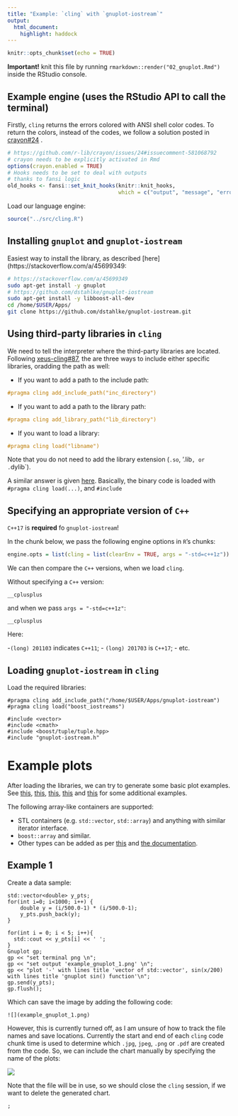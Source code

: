 ```yaml
---
title: "Example: `cling` with `gnuplot-iostream`"
output: 
  html_document:
    highlight: haddock
---
```


```r
knitr::opts_chunk$set(echo = TRUE)
```

**Important!** knit this file by running `rmarkdown::render("02_gnuplot.Rmd")` inside the RStudio console.

## Example engine (uses the RStudio API to call the terminal)

Firstly, `cling` returns the errors colored with ANSI shell color codes. To return the colors, instead of the codes, we follow a solution posted in [crayon#24](https://github.com/r-lib/crayon/issues/24#issuecomment-581068792)
.
```r
# https://github.com/r-lib/crayon/issues/24#issuecomment-581068792
# crayon needs to be explicitly activated in Rmd
options(crayon.enabled = TRUE)
# Hooks needs to be set to deal with outputs
# thanks to fansi logic
old_hooks <- fansi::set_knit_hooks(knitr::knit_hooks, 
                                   which = c("output", "message", "error"))
```

Load our language engine:

```r
source("../src/cling.R")
```

## Installing `gnuplot` and `gnuplot-iostream`

Easiest way to install the library, as described [here](https://stackoverflow.com/a/45699349:

```bash
# https://stackoverflow.com/a/45699349
sudo apt-get install -y gnuplot
# https://github.com/dstahlke/gnuplot-iostream
sudo apt-get install -y libboost-all-dev
cd /home/$USER/Apps/
git clone https://github.com/dstahlke/gnuplot-iostream.git
```

## Using third-party libraries in `cling`

We need to tell the interpreter where the third-party libraries are located. Following [xeus-cling#87](https://github.com/jupyter-xeus/xeus-cling/issues/87#issuecomment-349053121), the are three ways to include either specific libraries, oradding the path as well:

- If you want to add a path to the include path:
```cc
#pragma cling add_include_path("inc_directory")
```
- If you want to add a path to the library path:
```cc
#pragma cling add_library_path("lib_directory")
```
- If you want to load a library:
```cc
#pragma cling load("libname")
```
Note that you do not need to add the library extension (`.so`, '.lib`, or .`dylib`).

A similar answer is given [here](https://stackoverflow.com/a/50291733). Basically, the binary code is loaded with `#pragma cling load(...)`, and `#include`

## Specifying an appropriate version of `C++`

`C++17` is **required** fo `gnuplot-iostream`! 

In the chunk below, we pass the following engine options in `R`'s chunks:

```r
engine.opts = list(cling = list(clearEnv = TRUE, args = "-std=c++1z"))
```

We can then compare the `C++` versions, when we load `cling`.

Without specifying a `C++` version:

```cling
__cplusplus
```
and when we pass `args = "-std=c++1z"`:

```cling
__cplusplus
```

Here: 

-`(long) 201103` indicates `C++11`; 
- `(long) 201703` is `C++17`;
- etc.

## Loading `gnuplot-iostream` in `cling`

Load the required libraries:

```cling
#pragma cling add_include_path("/home/$USER/Apps/gnuplot-iostream")
#pragma cling load("boost_iostreams")

#include <vector>
#include <cmath>
#include <boost/tuple/tuple.hpp>
#include "gnuplot-iostream.h"
```

# Example plots

After loading the libraries, we can try to generate some basic plot examples. See [this](http://stahlke.org/dan/gnuplot-iostream/), [this](http://www.gnuplotting.org/output-terminals/), [this](https://stackoverflow.com/a/8608936), [this](https://sciencesoftcode.wordpress.com/2018/11/22/gnuplot-iostream-guide/) and [this](https://github.com/dstahlke/gnuplot-iostream/blob/master/example-data-1d.cc) for some additional examples.

The following array-like containers are supported:

- STL containers (e.g. `std::vector`, `std::array`) and anything with similar iterator interface.
- `boost::array` and similar.
- Other types can be added as per [this](https://stackoverflow.com/a/16153834) and [the documentation ](https://github.com/dstahlke/gnuplot-iostream/wiki/Datatypes).

## Example 1

Create a data sample:

```cling
std::vector<double> y_pts;
for(int i=0; i<1000; i++) {
    double y = (i/500.0-1) * (i/500.0-1);
    y_pts.push_back(y);
}
```

```cling
for(int i = 0; i < 5; i++){
  std::cout << y_pts[i] << ' ';
}
Gnuplot gp;
gp << "set terminal png \n";
gp << "set output 'example_gnuplot_1.png' \n";
gp << "plot '-' with lines title 'vector of std::vector', sin(x/200) with lines title 'gnuplot sin() function'\n";
gp.send(y_pts);
gp.flush();
```

Which can save the image by adding the following code:

```![](example_gnuplot_1.png)```

However, this is currently turned off, as I am unsure of how to track the file names and save locations. Currently the start and end of each `cling` code chunk time is used to determine which `.jpg`, `jpeg`, `.png` or `.pdf` are created from the code. So, we can include the chart manually by specifying the name of the plots:

![](example_gnuplot_1.png)

Note that the file will be in use, so we should close the `cling` session, if we want to delete the generated chart.

```cling
;
```